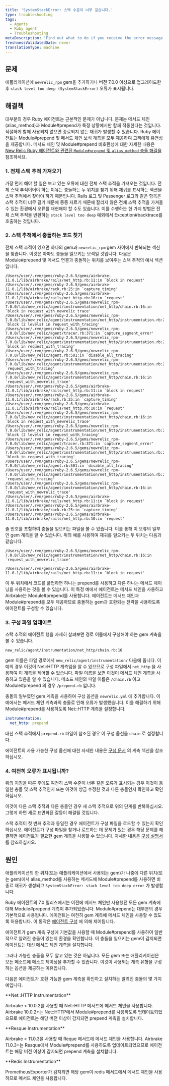 ```yaml
---
title: 'SystemStackError: 스택 수준이 너무 깊습니다.'
type: troubleshooting
tags:
  - Agents
  - Ruby agent
  - Troubleshooting
metaDescription: 'Find out what to do if you receive the error message SystemStackError: stack level too deep on the Error details page in your APM UI.'
freshnessValidatedDate: never
translationType: machine
---
```


## 문제

애플리케이션에 `newrelic_rpm` gem을 추가하거나 버전 7.0.0 이상으로 업그레이드한 후 `stack level too deep (SystemStackError)` 오류가 표시됩니다.

## 해결책

대부분의 경우 Ruby 에이전트는 근본적인 문제가 아닙니다. 문제는 메서드 체인(alias\_method)과 Module#prepend가 특정 상황에서만 함께 작동한다는 것입니다. 적절하게 함께 사용되지 않으면 종료되지 않는 재귀가 발생할 수 있습니다. Ruby 에이전트는 Module#prepend 및 메서드 체인 보석 계측을 모두 제공하여 고객에게 유연성을 제공합니다. 메서드 체인 및 Module#prepend 비호환성에 대한 자세한 내용은 [New Relic Ruby 에이전트와 관련된 `Module#prepend` 및 `alias_method` 충돌 해결을](https://newrelic.com/blog/best-practices/ruby-agent-module-prepend-alias-method-chains) 참조하세요.

### 1. 전체 스택 추적 가져오기

가장 먼저 해야 할 일은 보고 있는 오류에 대한 전체 스택 추적을 가져오는 것입니다. 전체 스택 추적이어야 하는 이유는 충돌하는 두 위치를 찾기 위해 재귀를 표시하는 섹션을 스택 추적에서 찾아야 하기 때문입니다. Rails 로그 및 Passenger 로그와 같은 항목은 스택 추적이 너무 길기 때문에 종종 자르기 때문에 잘리지 않은 전체 스택 추적을 가져올 수 있는 환경에서 오류를 재현해야 할 수도 있습니다. 이를 수행하는 한 가지 방법은 전체 스택 추적을 반환하는 `stack level too deep` 예외에서 Exception#backtrace를 호출하는 것입니다.

### 2. 스택 추적에서 충돌하는 코드 찾기

전체 스택 추적이 있으면 하나의 gem과 `newrelic_rpm` gem 사이에서 반복되는 섹션을 찾습니다. 이것은 아마도 충돌을 일으키는 보석일 것입니다. 다음은 Module#prepend 및 메서드 연결과 충돌하는 위치를 보여주는 스택 추적의 예시 섹션입니다.

```
/Users/user/.rvm/gems/ruby-2.6.5/gems/airbrake-11.0.1/lib/airbrake/rails/net_http.rb:11:in `block in request'
/Users/user/.rvm/gems/ruby-2.6.5/gems/airbrake-11.0.1/lib/airbrake/rack.rb:25:in `capture_timing'
/Users/user/.rvm/gems/ruby-2.6.5/gems/airbrake-11.0.1/lib/airbrake/rails/net_http.rb:10:in `request'
/Users/user/.rvm/gems/ruby-2.6.5/gems/newrelic_rpm-7.0.0/lib/new_relic/agent/instrumentation/net_http/chain.rb:16:in `block in request_with_newrelic_trace'
/Users/user/.rvm/gems/ruby-2.6.5/gems/newrelic_rpm-7.0.0/lib/new_relic/agent/instrumentation/net_http/instrumentation.rb:26:in `block (2 levels) in request_with_tracing'
/Users/user/.rvm/gems/ruby-2.6.5/gems/newrelic_rpm-7.0.0/lib/new_relic/agent/tracer.rb:371:in `capture_segment_error'
/Users/user/.rvm/gems/ruby-2.6.5/gems/newrelic_rpm-7.0.0/lib/new_relic/agent/instrumentation/net_http/instrumentation.rb:25:in `block in request_with_tracing'
/Users/user/.rvm/gems/ruby-2.6.5/gems/newrelic_rpm-7.0.0/lib/new_relic/agent.rb:501:in `disable_all_tracing'
/Users/user/.rvm/gems/ruby-2.6.5/gems/newrelic_rpm-7.0.0/lib/new_relic/agent/instrumentation/net_http/instrumentation.rb:24:in `request_with_tracing'
/Users/user/.rvm/gems/ruby-2.6.5/gems/newrelic_rpm-7.0.0/lib/new_relic/agent/instrumentation/net_http/chain.rb:16:in `request_with_newrelic_trace'
/Users/user/.rvm/gems/ruby-2.6.5/gems/airbrake-11.0.1/lib/airbrake/rails/net_http.rb:11:in `block in request'
/Users/user/.rvm/gems/ruby-2.6.5/gems/airbrake-11.0.1/lib/airbrake/rack.rb:25:in `capture_timing'
/Users/user/.rvm/gems/ruby-2.6.5/gems/airbrake-11.0.1/lib/airbrake/rails/net_http.rb:10:in `request'
/Users/user/.rvm/gems/ruby-2.6.5/gems/newrelic_rpm-7.0.0/lib/new_relic/agent/instrumentation/net_http/chain.rb:16:in `block in request_with_newrelic_trace'
/Users/user/.rvm/gems/ruby-2.6.5/gems/newrelic_rpm-7.0.0/lib/new_relic/agent/instrumentation/net_http/instrumentation.rb:26:in `block (2 levels) in request_with_tracing'
/Users/user/.rvm/gems/ruby-2.6.5/gems/newrelic_rpm-7.0.0/lib/new_relic/agent/tracer.rb:371:in `capture_segment_error'
/Users/user/.rvm/gems/ruby-2.6.5/gems/newrelic_rpm-7.0.0/lib/new_relic/agent/instrumentation/net_http/instrumentation.rb:25:in `block in request_with_tracing'
/Users/user/.rvm/gems/ruby-2.6.5/gems/newrelic_rpm-7.0.0/lib/new_relic/agent.rb:501:in `disable_all_tracing'
/Users/user/.rvm/gems/ruby-2.6.5/gems/newrelic_rpm-7.0.0/lib/new_relic/agent/instrumentation/net_http/instrumentation.rb:24:in `request_with_tracing'
/Users/user/.rvm/gems/ruby-2.6.5/gems/newrelic_rpm-7.0.0/lib/new_relic/agent/instrumentation/net_http/chain.rb:16:in `request_with_newrelic_trace'
/Users/user/.rvm/gems/ruby-2.6.5/gems/airbrake-11.0.1/lib/airbrake/rails/net_http.rb:11:in `block in request'
/Users/user/.rvm/gems/ruby-2.6.5/gems/airbrake-11.0.1/lib/airbrake/rack.rb:25:in `capture_timing'
/Users/user/.rvm/gems/ruby-2.6.5/gems/airbrake-11.0.1/lib/airbrake/rails/net_http.rb:10:in `request'
```

줄 번호를 포함하여 충돌을 일으키는 파일을 볼 수 있습니다. 이를 통해 이 오류의 일부인 gem 계측을 알 수 있습니다. 위의 예를 사용하여 재귀를 일으키는 두 위치는 다음과 같습니다.

```
/Users/user/.rvm/gems/ruby-2.6.5/gems/newrelic_rpm-7.0.0/lib/new_relic/agent/instrumentation/net_http/chain.rb:16:in `request_with_newrelic_trace'
```

```
/Users/user/.rvm/gems/ruby-2.6.5/gems/airbrake-11.0.1/lib/airbrake/rails/net_http.rb:11:in `block in request'
```

이 두 위치에서 코드를 풀업하면 하나는 prepend를 사용하고 다른 하나는 메서드 체이닝을 사용하는 것을 볼 수 있습니다. 이 특정 예에서 에이전트는 메서드 체인을 사용하고 Airbrake는 Module#prepend를 사용합니다. 에이전트는 메서드 체인과 Module#prepend를 모두 제공하므로 충돌하는 gem과 호환되는 전략을 사용하도록 에이전트를 구성할 수 있습니다.

### 3. 구성 파일 업데이트

스택 추적의 에이전트 행을 자세히 살펴보면 경로 이름에서 구성해야 하는 gem 계측을 볼 수 있습니다.

```
new_relic/agent/instrumentation/net_http/chain.rb:16
```

gem 이름은 파일 경로에서 `new_relic/agent/instrumentation/` 다음에 옵니다. 이 예의 경우 이것이 Net::HTTP 계측임을 알 수 있으므로 구성 파일에서 `net_http` 을 사용하여 이 계측을 제어할 수 있습니다. 파일 이름을 보면 이것이 메서드 체인 계측을 사용하고 있음을 알 수 있습니다. 메소드 체인의 파일 이름은 `/chain.rb` 이고 Module#prepend 의 경우 `/prepend.rb` 입니다.

충돌의 일부였던 gem 계측을 사용하여 구성 옵션을 `newrelic.yml` 에 추가합니다. 이 예에서는 메서드 체인 계측과의 충돌로 인해 오류가 발생했습니다. 이를 해결하기 위해 Module#prepend를 사용하도록 Net::HTTP 계측을 설정합니다.

```yml
instrumentation:
  net_http: prepend
```

대신 스택 추적에서 `prepend.rb` 파일이 참조된 경우 이 구성 옵션을 `chain` 로 설정합니다.

에이전트의 사용 가능한 구성 옵션에 대한 자세한 내용은 [구성 문서](/docs/agents/ruby-agent/configuration/ruby-agent-configuration/#instrumentation) 의 계측 섹션을 참조하십시오.

### 4. 여전히 오류가 표시됩니까?

위의 지침을 따른 후에도 여전히 스택 수준이 너무 깊은 오류가 표시되는 경우 이것이 동일한 충돌 및 스택 추적인지 또는 이것이 방금 수정한 것과 다른 충돌인지 확인하고 확인하십시오.

이것이 다른 스택 추적과 다른 충돌인 경우 새 스택 추적으로 위의 단계를 반복하십시오. 그렇게 하면 새로 표면화된 갈등이 해결될 것입니다.

스택 추적이 첫 번째 추적과 동일한 경우 에이전트가 구성 파일을 로드할 수 있는지 확인하십시오. 에이전트가 구성 파일을 찾거나 로드하는 데 문제가 있는 경우 해당 문제를 해결하면 에이전트가 필요한 gem 계측을 사용할 수 있습니다. 자세한 내용은 [구성 설명서](/docs/agents/ruby-agent/configuration/ruby-agent-configuration/) 를 참조하십시오.

## 원인

애플리케이션의 한 위치(또는 애플리케이션에서 사용되는 gem)가 나중에 다른 위치(또는 gem)에서 alias\_method를 사용하는 메서드에 Module#prepend를 사용하면 비종료 재귀가 생성되고 `SystemStackError: stack level too deep error` 가 발생합니다.

Ruby 에이전트의 7.0 릴리스에서는 이전에 메서드 체인만 사용했던 모든 gem 계측에 대해 Module#prepend 계측이 추가되었습니다. Module#prepend는 대부분의 경우 기본적으로 사용됩니다. 에이전트는 여전히 gem 계측에 메서드 체인을 사용할 수 있도록 허용합니다. 이 동작은 [에이전트 구성](/docs/agents/ruby-agent/configuration/ruby-agent-configuration/#instrumentation) 에 의해 제어됩니다.

에이전트가 gem 계측 구성에 기본값을 사용할 때 Module#prepend를 사용하여 일반적으로 알려진 충돌이 있는지 환경을 확인합니다. 이 충돌을 일으키는 gem이 감지되면 에이전트는 대신 메서드 체인 계측을 설치합니다.

그러나 가능한 충돌을 모두 알고 있는 것은 아닙니다. 모든 gem 또는 애플리케이션은 모든 메소드에 메소드 체이닝을 추가할 수 있습니다. 이것이 사용되는 계측 유형을 구성하는 옵션을 제공하는 이유입니다.

다음은 에이전트가 호환 가능한 gem 계측을 확인하고 설치하는 알려진 충돌의 몇 가지 예입니다.

<DNT>
  **Net::HTTP Instrumentation**
</DNT>

Airbrake &lt; 10.0.2를 사용할 때 Net::HTTP 메서드에 메서드 체인을 사용합니다. Airbrake 10.0.2+는 Net::HTTP에서 Module#prepend를 사용하도록 업데이트되었으므로 에이전트는 해당 버전 이상이 감지되면 prepend 계측을 설치합니다.

<DNT>
  **Resque Instrumentation**
</DNT>

Airbrake &lt; 11.0.3을 사용할 때 Reque 메서드에 메서드 체인을 사용합니다. Airbrake 11.0.3+는 Resque에서 Module#prepend를 사용하도록 업데이트되었으므로 에이전트는 해당 버전 이상이 감지되면 prepend 계측을 설치합니다.

<DNT>
  **Redis Instrumentation**
</DNT>

PrometheusExporter가 감지되면 해당 gem이 redis 메서드에서 메서드 체인을 사용하므로 메서드 체인을 사용합니다.